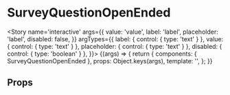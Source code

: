 
<Meta title='atoms/SurveyQuestionOpenEnded' component={SurveyQuestionOpenEnded} />

# SurveyQuestionOpenEnded

<Story name='interactive'
	   args={{
		   value: 'value',
		   label: 'label',
		   placeholder: 'label',
		   disabled: false,
	   }}
	   argTypes={{
		   label: { control: { type: 'text' } },
		   value: { control: { type: 'text' } },
		   placeholder: { control: { type: 'text' } },
		   disabled: { control: { type: 'boolean' } },
	   }}>
	{(args) => {
		return {
			components: { SurveyQuestionOpenEnded },
			props: Object.keys(args),
			template: '<survey-question-open-ended  :label="label" :value="value" :disabled="disabled" :placeholder="placeholder" />',
		};
	}}
</Story>

## Props

<Props of={SurveyQuestionOpenEnded} />